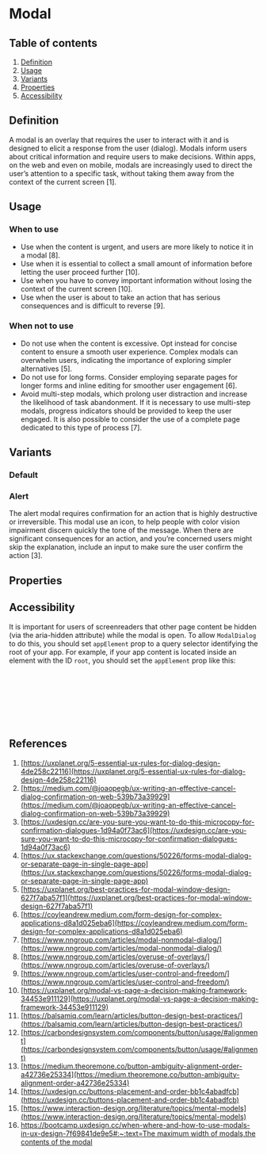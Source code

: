 
# Modal

## Table of contents
1. [Definition](#definition)
2. [Usage](#usage)
3. [Variants](#variants)
4. [Properties](#properties)
5. [Accessibility](#accessibility)

<Meta of={ModalDialogStories} />

## Definition
A modal is an overlay that requires the user to interact with it and is designed to elicit a response from
the user (dialog). Modals inform users about critical information and require users to make decisions. Within apps,
on the web and even on mobile, modals are increasingly used to direct the user’s attention to a specific task, without
taking them away from the context of the current screen [1].
<Canvas of={ModalDialogStories.Default} />

## Usage

### When to use
- Use when the content is urgent, and users are more likely to notice it in a modal [8].
- Use when it is essential to collect a small amount of information before letting the user proceed further [10].
- Use when you have to convey important information without losing the context of the current screen [10].
- Use when the user is about to take an action that has serious consequences and is difficult to reverse [9].

### When not to use
- Do not use when the content is excessive. Opt instead for concise content to ensure a smooth user experience. Complex
  modals can overwhelm users, indicating the importance of exploring simpler alternatives [5].
- Do not use for long forms. Consider employing separate pages for longer forms and inline editing for smoother user
  engagement [6].
- Avoid multi-step modals, which prolong user distraction and increase the likelihood of task abandonment. If it is
  necessary to use multi-step modals, progress indicators should be provided to keep the user engaged. It is also
  possible to consider the use of a complete page dedicated to this type of process [7].

## Variants

### Default
<Canvas of={ModalDialogStories.Default} />

### Alert
The alert modal requires confirmation for an action that is highly destructive or irreversible. This modal use an icon,
to help people with color vision impairment discern quickly the tone of the message. When there are significant
consequences for an action, and you’re concerned users might skip the explanation, include an input to make sure the
user confirm the action [3].
<Canvas of={ModalDialogStories.AlertModal} />

## Properties
<ArgTypes of={ModalDialog} />

## Accessibility
It is important for users of screenreaders that other page content be hidden (via the aria-hidden attribute) while the
modal is open. To allow `ModalDialog` to do this, you should set `appElement` prop to a query selector identifying the
root of your app. For example, if your app content is located inside an element with the ID `root`, you should set the
`appElement` prop like this:

```jsx
<ModalDialog
    appElement="#storybook-root"
    isOpen={isModalOpen}
    onRequestClose={closeModal}
>
    Some Content
</ModalDialog>
```

## References

1. [https://uxplanet.org/5-essential-ux-rules-for-dialog-design-4de258c22116](https://uxplanet.org/5-essential-ux-rules-for-dialog-design-4de258c22116)
2. [https://medium.com/@joaopegb/ux-writing-an-effective-cancel-dialog-confirmation-on-web-539b73a39929](https://medium.com/@joaopegb/ux-writing-an-effective-cancel-dialog-confirmation-on-web-539b73a39929)
3. [https://uxdesign.cc/are-you-sure-you-want-to-do-this-microcopy-for-confirmation-dialogues-1d94a0f73ac6](https://uxdesign.cc/are-you-sure-you-want-to-do-this-microcopy-for-confirmation-dialogues-1d94a0f73ac6)
4. [https://ux.stackexchange.com/questions/50226/forms-modal-dialog-or-separate-page-in-single-page-app](https://ux.stackexchange.com/questions/50226/forms-modal-dialog-or-separate-page-in-single-page-app)
5. [https://uxplanet.org/best-practices-for-modal-window-design-627f7aba57f1](https://uxplanet.org/best-practices-for-modal-window-design-627f7aba57f1)
6. [https://coyleandrew.medium.com/form-design-for-complex-applications-d8a1d025eba6](https://coyleandrew.medium.com/form-design-for-complex-applications-d8a1d025eba6)
7. [https://www.nngroup.com/articles/modal-nonmodal-dialog/](https://www.nngroup.com/articles/modal-nonmodal-dialog/)
8. [https://www.nngroup.com/articles/overuse-of-overlays/](https://www.nngroup.com/articles/overuse-of-overlays/)
9. [https://www.nngroup.com/articles/user-control-and-freedom/](https://www.nngroup.com/articles/user-control-and-freedom/)
10. [https://uxplanet.org/modal-vs-page-a-decision-making-framework-34453e911129](https://uxplanet.org/modal-vs-page-a-decision-making-framework-34453e911129)
11. [https://balsamiq.com/learn/articles/button-design-best-practices/](https://balsamiq.com/learn/articles/button-design-best-practices/)
12. [https://carbondesignsystem.com/components/button/usage/#alignment](https://carbondesignsystem.com/components/button/usage/#alignment)
13. [https://medium.theoremone.co/button-ambiguity-alignment-order-a42736e25334](https://medium.theoremone.co/button-ambiguity-alignment-order-a42736e25334)
14. [https://uxdesign.cc/buttons-placement-and-order-bb1c4abadfcb](https://uxdesign.cc/buttons-placement-and-order-bb1c4abadfcb)
15. [https://www.interaction-design.org/literature/topics/mental-models](https://www.interaction-design.org/literature/topics/mental-models)
16. [https://bootcamp.uxdesign.cc/when-where-and-how-to-use-modals-in-ux-design-7f69841de9e5#:~:text=The maximum width of modals,the contents of the modal](https://bootcamp.uxdesign.cc/when-where-and-how-to-use-modals-in-ux-design-7f69841de9e5#:~:text=The%20maximum%20width%20of%20modals,the%20contents%20of%20the%20modal)
